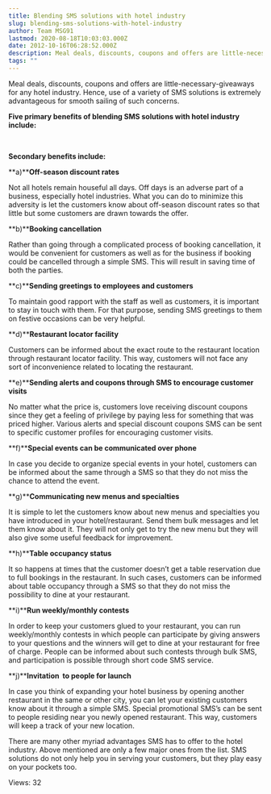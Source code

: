 ```yaml
---
title: Blending SMS solutions with hotel industry
slug: blending-sms-solutions-with-hotel-industry
author: Team MSG91
lastmod: 2020-08-18T10:03:03.000Z
date: 2012-10-16T06:28:52.000Z
description: Meal deals, discounts, coupons and offers are little-necessary-giveaways for any hotel industry. Hence, use of a variety of SMS solutions is extremely advantageous for smooth sailing of such concerns.
tags: ""
---
```


Meal deals, discounts, coupons and offers are little-necessary-giveaways for any hotel industry. Hence, use of a variety of SMS solutions is extremely advantageous for smooth sailing of such concerns.


**Five primary benefits of blending SMS solutions with hotel industry include:**


 


**Secondary benefits include:**


**a)****Off-season discount rates**


Not all hotels remain houseful all days. Off days is an adverse part of a business, especially hotel industries. What you can do to minimize this adversity is let the customers know about off-season discount rates so that little but some customers are drawn towards the offer.


**b)****Booking cancellation**


Rather than going through a complicated process of booking cancellation, it would be convenient for customers as well as for the business if booking could be cancelled through a simple SMS. This will result in saving time of both the parties.


**c)****Sending greetings to employees and customers**


To maintain good rapport with the staff as well as customers, it is important to stay in touch with them. For that purpose, sending SMS greetings to them on festive occasions can be very helpful.


**d)****Restaurant locator facility**


Customers can be informed about the exact route to the restaurant location through restaurant locator facility. This way, customers will not face any sort of inconvenience related to locating the restaurant.


**e)****Sending alerts and coupons through SMS to encourage customer visits**


No matter what the price is, customers love receiving discount coupons since they get a feeling of privilege by paying less for something that was priced higher. Various alerts and special discount coupons SMS can be sent to specific customer profiles for encouraging customer visits.


**f)****Special events can be communicated over phone**


In case you decide to organize special events in your hotel, customers can be informed about the same through a SMS so that they do not miss the chance to attend the event.


**g)****Communicating new menus and specialties**


It is simple to let the customers know about new menus and specialties you have introduced in your hotel/restaurant. Send them bulk messages and let them know about it. They will not only get to try the new menu but they will also give some useful feedback for improvement.


**h)****Table occupancy status**


It so happens at times that the customer doesn’t get a table reservation due to full bookings in the restaurant. In such cases, customers can be informed about table occupancy through a SMS so that they do not miss the possibility to dine at your restaurant.


**i)****Run weekly/monthly contests**


In order to keep your customers glued to your restaurant, you can run weekly/monthly contests in which people can participate by giving answers to your questions and the winners will get to dine at your restaurant for free of charge. People can be informed about such contests through bulk SMS, and participation is possible through short code SMS service.


**j)****Invitation  to people for launch**


In case you think of expanding your hotel business by opening another restaurant in the same or other city, you can let your existing customers know about it through a simple SMS. Special promotional SMS’s can be sent to people residing near you newly opened restaurant. This way, customers will keep a track of your new location.


There are many other myriad advantages SMS has to offer to the hotel industry. Above mentioned are only a few major ones from the list. SMS solutions do not only help you in serving your customers, but they play easy on your pockets too.


 Views: 32


